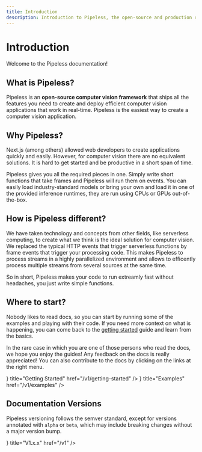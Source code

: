 ```yaml
---
title: Introduction
description: Introduction to Pipeless, the open-source and production ready computer vision framework. Enjoy serverless development experience for embedded computer vision.
---
```


# Introduction


Welcome to the Pipeless documentation!

## What is Pipeless?

Pipeless is an **open-source computer vision framework** that ships all the features you
need to create and deploy efficient computer vision applications that work in real-time.
Pipeless is the easiest way to create a computer vision application.

## Why Pipeless?

Next.js (among others) allowed web developers to create applications quickly and easily. However,
for computer vision there are no equivalent solutions. It is hard to get started and be
productive in a short span of time.

Pipeless gives you all the required pieces in one. Simply write short functions that take frames and Pipeless will run them on events.
You can easily load industry-standard models or bring your own and load it in one of the provided inference runtimes, they are run using CPUs or GPUs out-of-the-box.

## How is Pipeless different?

We have taken technology and concepts from other fields, like serverless computing, to create what
we think is the ideal solution for computer vision. We replaced the typical HTTP events that trigger
serverless functions by frame events that trigger your processing code. This makes Pipeless
to process streams in a highly parallelized environment and allows to efficently process multiple streams
from several sources at the same time.

So in short, Pipeless makes your code to run extreamly fast without headaches, you just write simple functions.

## Where to start?

Nobody likes to read docs, so you can start by running some of the examples and playing with their code. If you need more context on what is happening, you can come back to the [getting started](/v1/getting-started) guide and learn from the basics.

In the rare case in which you are one of those persons who read the docs, we hope you enjoy the guides! Any feedback on the docs is really appreciated! You can also contribute to the docs by clicking on the links at the right menu.

<Cards>
  <Card icon={<ChevronRightIcon />} title="Getting Started" href="/v1/getting-started" />
  <Card icon={<StarsIcon />} title="Examples" href="/v1/examples" />
</Cards>

## Documentation Versions

Pipeless versioning follows the semver standard, except for versions annotated with `alpha` or `beta`, which may include breaking changes without a major version bump.

<Cards>
  <Card icon={<CardsIcon />} title="V1.x.x" href="/v1" />
</Cards>
